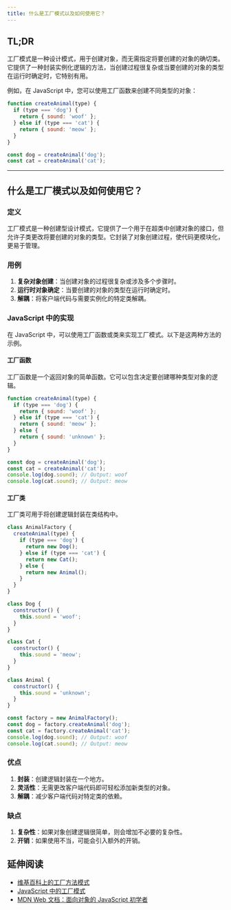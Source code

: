 ```yaml
---
title: 什么是工厂模式以及如何使用它？
---
```


## TL;DR

工厂模式是一种设计模式，用于创建对象，而无需指定将要创建的对象的确切类。它提供了一种封装实例化逻辑的方法，当创建过程很复杂或当要创建的对象的类型在运行时确定时，它特别有用。

例如，在 JavaScript 中，您可以使用工厂函数来创建不同类型的对象：

```js live
function createAnimal(type) {
  if (type === 'dog') {
    return { sound: 'woof' };
  } else if (type === 'cat') {
    return { sound: 'meow' };
  }
}

const dog = createAnimal('dog');
const cat = createAnimal('cat');
```

***

## 什么是工厂模式以及如何使用它？

### 定义

工厂模式是一种创建型设计模式，它提供了一个用于在超类中创建对象的接口，但允许子类更改将要创建的对象的类型。它封装了对象创建过程，使代码更模块化，更易于管理。

### 用例

1. **复杂对象创建**：当创建对象的过程很复杂或涉及多个步骤时。
2. **运行时对象确定**：当要创建的对象的类型在运行时确定时。
3. **解耦**：将客户端代码与需要实例化的特定类解耦。

### JavaScript 中的实现

在 JavaScript 中，可以使用工厂函数或类来实现工厂模式。以下是这两种方法的示例。

#### 工厂函数

工厂函数是一个返回对象的简单函数。它可以包含决定要创建哪种类型对象的逻辑。

```js live
function createAnimal(type) {
  if (type === 'dog') {
    return { sound: 'woof' };
  } else if (type === 'cat') {
    return { sound: 'meow' };
  } else {
    return { sound: 'unknown' };
  }
}

const dog = createAnimal('dog');
const cat = createAnimal('cat');
console.log(dog.sound); // Output: woof
console.log(cat.sound); // Output: meow
```

#### 工厂类

工厂类可用于将创建逻辑封装在类结构中。

```js live
class AnimalFactory {
  createAnimal(type) {
    if (type === 'dog') {
      return new Dog();
    } else if (type === 'cat') {
      return new Cat();
    } else {
      return new Animal();
    }
  }
}

class Dog {
  constructor() {
    this.sound = 'woof';
  }
}

class Cat {
  constructor() {
    this.sound = 'meow';
  }
}

class Animal {
  constructor() {
    this.sound = 'unknown';
  }
}

const factory = new AnimalFactory();
const dog = factory.createAnimal('dog');
const cat = factory.createAnimal('cat');
console.log(dog.sound); // Output: woof
console.log(cat.sound); // Output: meow
```

### 优点

1. **封装**：创建逻辑封装在一个地方。
2. **灵活性**：无需更改客户端代码即可轻松添加新类型的对象。
3. **解耦**：减少客户端代码对特定类的依赖。

### 缺点

1. **复杂性**：如果对象创建逻辑很简单，则会增加不必要的复杂性。
2. **开销**：如果使用不当，可能会引入额外的开销。

## 延伸阅读

* [维基百科上的工厂方法模式](https://en.wikipedia.org/wiki/Factory_method_pattern)
* [JavaScript 中的工厂模式](https://www.dofactory.com/javascript/design-patterns/factory)
* [MDN Web 文档：面向对象的 JavaScript 初学者](https://developer.mozilla.org/en-US/docs/Learn/JavaScript/Objects/Object-oriented_JS)
